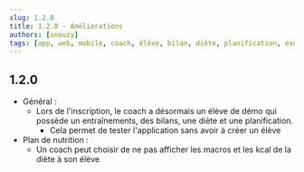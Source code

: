 ```yaml
---
slug: 1.2.0
title: 1.2.0 - Améliorations
authors: [snouzy]
tags: [app, web, mobile, coach, élève, bilan, diète, planification, exercice, démo, inscription]
---
```


## 1.2.0
- Général :
    - Lors de l'inscription, le coach a désormais un élève de démo qui possède un entraînements, des bilans, une diète et une planification.
        - Cela permet de tester l'application sans avoir à créer un élève
- Plan de nutrition : 
    - Un coach peut choisir de ne pas afficher les macros et les kcal de la diète à son élève